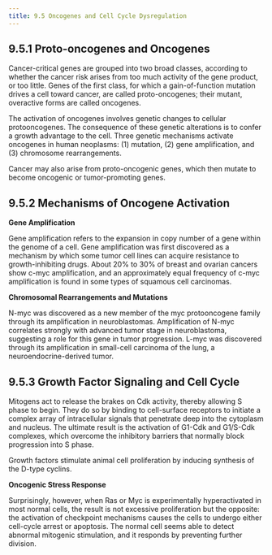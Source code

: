 ```yaml
---
title: 9.5 Oncogenes and Cell Cycle Dysregulation
---
```



## 9.5.1 Proto-oncogenes and Oncogenes

Cancer-critical genes are grouped into two broad classes, according to whether the cancer risk arises from too much activity of the gene product, or too little. Genes of the first class, for which a gain-of-function mutation drives a cell toward cancer, are called proto-oncogenes; their mutant, overactive forms are called oncogenes.

The activation of oncogenes involves genetic changes to cellular protooncogenes. The consequence of these genetic alterations is to confer a growth advantage to the cell. Three genetic mechanisms activate oncogenes in human neoplasms: (1) mutation, (2) gene amplification, and (3) chromosome rearrangements.

Cancer may also arise from proto-oncogenic genes, which then mutate to become oncogenic or tumor-promoting genes.

## 9.5.2 Mechanisms of Oncogene Activation

**Gene Amplification**

Gene amplification refers to the expansion in copy number of a gene within the genome of a cell. Gene amplification was first discovered as a mechanism by which some tumor cell lines can acquire resistance to growth-inhibiting drugs. About 20% to 30% of breast and ovarian cancers show c-myc amplification, and an approximately equal frequency of c-myc amplification is found in some types of squamous cell carcinomas.

**Chromosomal Rearrangements and Mutations**

N-myc was discovered as a new member of the myc protooncogene family through its amplification in neuroblastomas. Amplification of N-myc correlates strongly with advanced tumor stage in neuroblastoma, suggesting a role for this gene in tumor progression. L-myc was discovered through its amplification in small-cell carcinoma of the lung, a neuroendocrine-derived tumor.

## 9.5.3 Growth Factor Signaling and Cell Cycle

Mitogens act to release the brakes on Cdk activity, thereby allowing S phase to begin. They do so by binding to cell-surface receptors to initiate a complex array of intracellular signals that penetrate deep into the cytoplasm and nucleus. The ultimate result is the activation of G1-Cdk and G1/S-Cdk complexes, which overcome the inhibitory barriers that normally block progression into S phase.

Growth factors stimulate animal cell proliferation by inducing synthesis of the D-type cyclins.

**Oncogenic Stress Response**

Surprisingly, however, when Ras or Myc is experimentally hyperactivated in most normal cells, the result is not excessive proliferation but the opposite: the activation of checkpoint mechanisms causes the cells to undergo either cell-cycle arrest or apoptosis. The normal cell seems able to detect abnormal mitogenic stimulation, and it responds by preventing further division.
